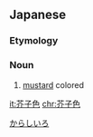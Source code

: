 ==Japanese==
{{ja-kanjitab|芥|子|色}}

===Etymology===
{{compound|芥子|色|t1=mustard|t2=color|lang=ja|sort=からしいろ}}

===Noun===
{{ja-noun|から.し.いろ}}

# [[mustard]] colored

[[Category:ja:Yellows|からしいろ]]

[[it:芥子色]]
[[chr:芥子色]]